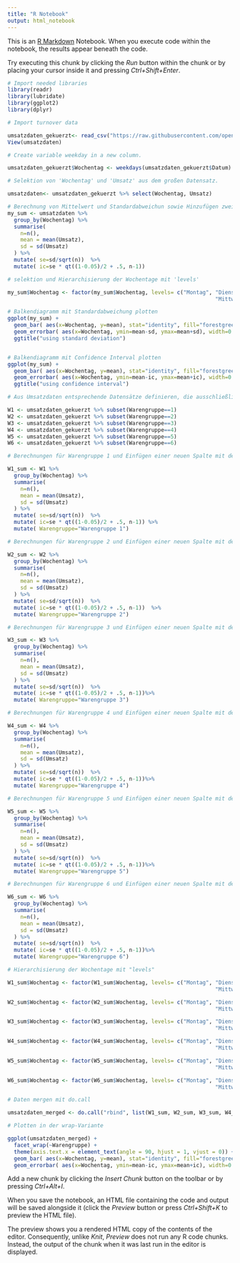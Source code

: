 ```yaml
---
title: "R Notebook"
output: html_notebook
---
```

  
  This is an [R Markdown](http://rmarkdown.rstudio.com) Notebook. When you execute code within the notebook, the results appear beneath the code. 

Try executing this chunk by clicking the *Run* button within the chunk or by placing your cursor inside it and pressing *Ctrl+Shift+Enter*. 

```r
# Import needed libraries
library(readr)
library(lubridate)
library(ggplot2)
library(dplyr)
```

```r
# Import turnover data

umsatzdaten_gekuerzt<- read_csv("https://raw.githubusercontent.com/opencampus-sh/einfuehrung-in-data-science-und-ml/main/umsatzdaten_gekuerzt.csv")
View(umsatzdaten)

```
``` r
# Create variable weekday in a new column.

umsatzdaten_gekuerzt$Wochentag <- weekdays(umsatzdaten_gekuerzt$Datum)
```

```r
# Selektion von 'Wochentag' und 'Umsatz' aus dem großen Datensatz.

umsatzdaten<- umsatzdaten_gekuerzt %>% select(Wochentag, Umsatz) 

```

``` r
# Berechnung von Mittelwert und Standardabweichun sowie Hinzufügen zwei weiterer Spalten 
my_sum <- umsatzdaten %>%
  group_by(Wochentag) %>%
  summarise(
    n=n(),
    mean = mean(Umsatz),
    sd = sd(Umsatz)
  ) %>%
  mutate( se=sd/sqrt(n))  %>%
  mutate( ic=se * qt((1-0.05)/2 + .5, n-1))

```

```r
# selektion und Hierarchisierung der Wochentage mit 'levels'

my_sum$Wochentag <- factor(my_sum$Wochentag, levels= c("Montag", "Dienstag", 
                                                                 "Mittwoch", "Donnerstag", "Freitag", "Samstag", "Sonntag"))

```

``` r

# Balkendiagramm mit Standardabweichung plotten
ggplot(my_sum) +
  geom_bar( aes(x=Wochentag, y=mean), stat="identity", fill="forestgreen", alpha=0.5) +
  geom_errorbar( aes(x=Wochentag, ymin=mean-sd, ymax=mean+sd), width=0.4, colour="orange", alpha=0.9, size=1.5) +
  ggtitle("using standard deviation")


# Balkendiagramm mit Confidence Interval plotten
ggplot(my_sum) +
  geom_bar( aes(x=Wochentag, y=mean), stat="identity", fill="forestgreen", alpha=0.5) +
  geom_errorbar( aes(x=Wochentag, ymin=mean-ic, ymax=mean+ic), width=0.4, colour="orange", alpha=0.9, size=1.5) +
  ggtitle("using confidence interval")
```
```r
# Aus Umsatzdaten entsprechende Datensätze definieren, die ausschließlich jeweils Warengruppe 1-6 enthalten über 'subset'

W1 <- umsatzdaten_gekuerzt %>% subset(Warengruppe==1)
W2 <- umsatzdaten_gekuerzt %>% subset(Warengruppe==2)
W3 <- umsatzdaten_gekuerzt %>% subset(Warengruppe==3)
W4 <- umsatzdaten_gekuerzt %>% subset(Warengruppe==4)
W5 <- umsatzdaten_gekuerzt %>% subset(Warengruppe==5)
W6 <- umsatzdaten_gekuerzt %>% subset(Warengruppe==6)
```


```r
# Berechnungen für Warengruppe 1 und Einfügen einer neuen Spalte mit der Bezeichnung 'Warengruppe'

W1_sum <- W1 %>%
  group_by(Wochentag) %>%
  summarise(
    n=n(),
    mean = mean(Umsatz),
    sd = sd(Umsatz)
  ) %>%
  mutate( se=sd/sqrt(n))  %>%
  mutate( ic=se * qt((1-0.05)/2 + .5, n-1)) %>%
  mutate( Warengruppe="Warengruppe 1")

```
```r
# Berechnungen für Warengruppe 2 und Einfügen einer neuen Spalte mit der Bezeichnung 'Warengruppe'

W2_sum <- W2 %>%
  group_by(Wochentag) %>%
  summarise(
    n=n(),
    mean = mean(Umsatz),
    sd = sd(Umsatz)
  ) %>%
  mutate( se=sd/sqrt(n))  %>%
  mutate( ic=se * qt((1-0.05)/2 + .5, n-1))  %>%
  mutate( Warengruppe="Warengruppe 2")
```
```r
# Berechnungen für Warengruppe 3 und Einfügen einer neuen Spalte mit der Bezeichnung 'Warengruppe'

W3_sum <- W3 %>%
  group_by(Wochentag) %>%
  summarise(
    n=n(),
    mean = mean(Umsatz),
    sd = sd(Umsatz)
  ) %>%
  mutate( se=sd/sqrt(n))  %>%
  mutate( ic=se * qt((1-0.05)/2 + .5, n-1))%>%
  mutate( Warengruppe="Warengruppe 3")
```
```r
# Berechnungen für Warengruppe 4 und Einfügen einer neuen Spalte mit der Bezeichnung 'Warengruppe'

W4_sum <- W4 %>%
  group_by(Wochentag) %>%
  summarise(
    n=n(),
    mean = mean(Umsatz),
    sd = sd(Umsatz)
  ) %>%
  mutate( se=sd/sqrt(n))  %>%
  mutate( ic=se * qt((1-0.05)/2 + .5, n-1))%>%
  mutate( Warengruppe="Warengruppe 4")
```
```r
# Berechnungen für Warengruppe 5 und Einfügen einer neuen Spalte mit der Bezeichnung 'Warengruppe'

W5_sum <- W5 %>%
  group_by(Wochentag) %>%
  summarise(
    n=n(),
    mean = mean(Umsatz),
    sd = sd(Umsatz)
  ) %>%
  mutate( se=sd/sqrt(n))  %>%
  mutate( ic=se * qt((1-0.05)/2 + .5, n-1))%>%
  mutate( Warengruppe="Warengruppe 5")
```
```r
# Berechnungen für Warengruppe 6 und Einfügen einer neuen Spalte mit der Bezeichnung 'Warengruppe'

W6_sum <- W6 %>%
  group_by(Wochentag) %>%
  summarise(
    n=n(),
    mean = mean(Umsatz),
    sd = sd(Umsatz)
  ) %>%
  mutate( se=sd/sqrt(n))  %>%
  mutate( ic=se * qt((1-0.05)/2 + .5, n-1))%>%
  mutate( Warengruppe="Warengruppe 6")
```
```r

# Hierarchisierung der Wochentage mit "levels"

W1_sum$Wochentag <- factor(W1_sum$Wochentag, levels= c("Montag", "Dienstag", 
                                                                 "Mittwoch", "Donnerstag", "Freitag", "Samstag", "Sonntag"))

W2_sum$Wochentag <- factor(W2_sum$Wochentag, levels= c("Montag", "Dienstag", 
                                                                 "Mittwoch", "Donnerstag", "Freitag", "Samstag", "Sonntag"))

W3_sum$Wochentag <- factor(W3_sum$Wochentag, levels= c("Montag", "Dienstag", 
                                                                 "Mittwoch", "Donnerstag", "Freitag", "Samstag", "Sonntag"))

W4_sum$Wochentag <- factor(W4_sum$Wochentag, levels= c("Montag", "Dienstag", 
                                                                 "Mittwoch", "Donnerstag", "Freitag", "Samstag", "Sonntag"))

W5_sum$Wochentag <- factor(W5_sum$Wochentag, levels= c("Montag", "Dienstag", 
                                                                 "Mittwoch", "Donnerstag", "Freitag", "Samstag", "Sonntag"))

W6_sum$Wochentag <- factor(W6_sum$Wochentag, levels= c("Montag", "Dienstag", 
                                                                 "Mittwoch", "Donnerstag", "Freitag", "Samstag", "Sonntag"))
```


```r
# Daten mergen mit do.call

umsatzdaten_merged <- do.call("rbind", list(W1_sum, W2_sum, W3_sum, W4_sum, W5_sum, W6_sum))
```

```r
# Plotten in der wrap-Variante

ggplot(umsatzdaten_merged) +
  facet_wrap(~Warengruppe) +
  theme(axis.text.x = element_text(angle = 90, hjust = 1, vjust = 0)) +
  geom_bar( aes(x=Wochentag, y=mean), stat="identity", fill="forestgreen", alpha=0.5) +
  geom_errorbar( aes(x=Wochentag, ymin=mean-ic, ymax=mean+ic), width=0.4, colour="orange", alpha=0.9, size=1.5)
```



Add a new chunk by clicking the *Insert Chunk* button on the toolbar or by pressing *Ctrl+Alt+I*.

When you save the notebook, an HTML file containing the code and output will be saved alongside it (click the *Preview* button or press *Ctrl+Shift+K* to preview the HTML file).

The preview shows you a rendered HTML copy of the contents of the editor. Consequently, unlike *Knit*, *Preview* does not run any R code chunks. Instead, the output of the chunk when it was last run in the editor is displayed.
